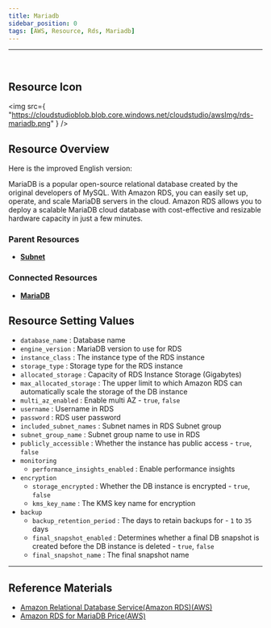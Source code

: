 ```yaml
---
title: Mariadb
sidebar_position: 0
tags: [AWS, Resource, Rds, Mariadb]
---
```


<hr />
<br />

## Resource Icon

<img
    src={
        "https://cloudstudioblob.blob.core.windows.net/cloudstudio/awsImg/rds-mariadb.png"
    }
/>

## Resource Overview

Here is the improved English version:

MariaDB is a popular open-source relational database created by the original developers of MySQL. 
With Amazon RDS, you can easily set up, operate, and scale MariaDB servers in the cloud. 
Amazon RDS allows you to deploy a scalable MariaDB cloud database with cost-effective and resizable hardware capacity in just a few minutes.

### Parent Resources

-   [**Subnet**](https://docs.cstudio.app/docs/resource/aws/Vpc/Subnet)

### Connected Resources

-   [**MariaDB**](https://docs.cstudio.app/docs/resource/aws/Rds/Mariadb)

## Resource Setting Values

-   `database_name` : Database name
-   `engine_version` : MariaDB version to use for RDS
-   `instance_class` : The instance type of the RDS instance
-   `storage_type` : Storage type for the RDS instance
-   `allocated_storage` : Capacity of RDS Instance Storage (Gigabytes)
-   `max_allocated_storage` : The upper limit to which Amazon RDS can automatically scale the storage of the DB instance
-   `multi_az_enabled` : Enable multi AZ - `true`, `false`
-   `username` : Username in RDS
-   `password` : RDS user password
-   `included_subnet_names` : Subnet names in RDS Subnet group
-   `subnet_group_name` : Subnet group name to use in RDS
-   `publicly_accessible` : Whether the instance has public access - `true`, `false`
-   `monitoring`
    -   `performance_insights_enabled` : Enable performance insights
-   `encryption`
    -   `storage_encrypted` : Whether the DB instance is encrypted - `true`, `false`
    -   `kms_key_name` : The KMS key name for encryption
-   `backup`
    -   `backup_retention_period` : The days to retain backups for - `1` to `35` days
    -   `final_snapshot_enabled` : Determines whether a final DB snapshot is created before the DB instance is deleted - `true`, `false`
    -   `final_snapshot_name` : The final snapshot name

---

## Reference Materials

-   [Amazon Relational Database Service(Amazon RDS)(AWS)](https://docs.aws.amazon.com/ko_kr/AmazonRDS/latest/UserGuide/Welcome.html)
-   [Amazon RDS for MariaDB Price(AWS)](https://aws.amazon.com/ko/rds/mariadb/pricing/?nc=sn&loc=4)
